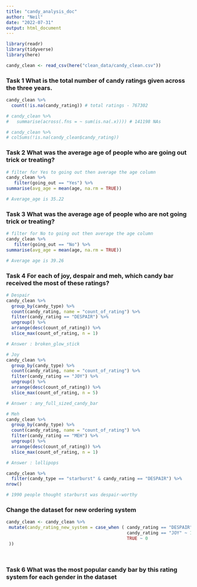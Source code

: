```yaml
---
title: "candy_analysis_doc"
author: "Neil"
date: "2022-07-31"
output: html_document
---
```


```r
library(readr)
library(tidyverse)
library(here)
```

```r
candy_clean <- read_csv(here("clean_data/candy_clean.csv"))
```
### Task 1 What is the total number of candy ratings given across the three years.

```r

candy_clean %>% 
  count(!is.na(candy_rating)) # total ratings - 767302

# candy_clean %>%
#   summarise(across(.fns = ~ sum(is.na(.x)))) # 141198	NAs

# candy_clean %>%
# colSums(!is.na(candy_clean$candy_rating))

```

### Task 2 What was the average age of people who are going out trick or treating?

```r

# filter for Yes to going out then average the age column
candy_clean %>% 
   filter(going_out == "Yes") %>% 
summarise(avg_age = mean(age, na.rm = TRUE))

# Average_age is 35.22
```

### Task 3 What was the average age of people who are not going trick or treating?

```r

# filter for No to going out then average the age column
candy_clean %>% 
   filter(going_out == "No") %>% 
summarise(avg_age = mean(age, na.rm = TRUE))

# Average age is 39.26
```

### Task 4 For each of joy, despair and meh, which candy bar received the most of these ratings?

```r
# Despair
candy_clean %>% 
  group_by(candy_type) %>% 
  count(candy_rating, name = "count_of_rating") %>% 
  filter(candy_rating == "DESPAIR") %>% 
  ungroup() %>% 
  arrange(desc(count_of_rating)) %>% 
  slice_max(count_of_rating, n = 1)

# Answer : broken_glow_stick

# Joy
candy_clean %>% 
  group_by(candy_type) %>% 
  count(candy_rating, name = "count_of_rating") %>% 
  filter(candy_rating == "JOY") %>% 
  ungroup() %>% 
  arrange(desc(count_of_rating)) %>% 
  slice_max(count_of_rating, n = 5)

# Answer : any_full_sized_candy_bar

# Meh
candy_clean %>% 
  group_by(candy_type) %>% 
  count(candy_rating, name = "count_of_rating") %>% 
  filter(candy_rating == "MEH") %>% 
  ungroup() %>% 
  arrange(desc(count_of_rating)) %>% 
  slice_max(count_of_rating, n = 1)

# Answer : lollipops
```

```r
candy_clean %>% 
  filter(candy_type == "starburst" & candy_rating == "DESPAIR") %>% 
nrow()

# 1990 people thought starburst was despair-worthy
```
### Change the dataset for new ordering system

```r

candy_clean <- candy_clean %>% 
 mutate(candy_rating_new_system = case_when ( candy_rating == "DESPAIR" ~ -1,
                                              candy_rating == "JOY" ~ 1,
                                              TRUE ~ 0
 ))
   
 
```


### Task 6 What was the most popular candy bar by this rating system for each gender in the dataset